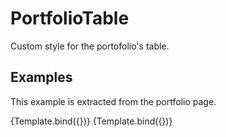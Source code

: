 

<Meta title="Components/PortfolioTable" component={PortfolioTable} />

# PortfolioTable

Custom style for the portofolio's table.

## Examples

This example is extracted from the portfolio page.


<Canvas isColumn>
  <Story name="default" args={{ 
      transactions: [
        { id: 1, coin_ticker: "$JDOE", talent_name: "John Doe", talent_url: "/talent/1", amount: "200", price: "$11.85", price_in_tal: "7.5 ✦", value: "$2,370.00", value_in_tal: "1,500.00 ✦", priceVariance7d: "-2.75" },
        { id: 2, coin_ticker: "$JANE", talent_name: "Jane Doe", talent_url: "/talent/2", amount: "800", price: "$3.95", price_in_tal: "2.5 ✦", value: "$3,160.00", value_in_tal: "2,000.00 ✦", priceVariance7d: "30,2" },
      ]
    }}>
    {Template.bind({})}
  </Story>
  <Story name="without investments" args={{ 
      transactions: []
    }}>
    {Template.bind({})}
  </Story>
</Canvas>
